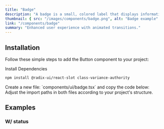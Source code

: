 ```yaml
---
title: "Badge"
description: "A badge is a small, colored label that displays information about an item."
thumbnail: { src: "/images/components/badge.png", alt: "Badge example" }
link: "/components/badge"
summary: "Enhanced user experience with animated transitions."
---
```


<ComponentPreview name="badge-demo" />

## Installation

Follow these simple steps to add the Button component to your project:

<Steps>

<Step>
Install Dependencies
</Step>

```bash 
npm install @radix-ui/react-slot class-variance-authority 
```

<Step>
    Create a new file: `components/ui/badge.tsx` and copy the code below:
</Step>

<CollapsibleSource name="badge" />

<Step>
    Adjust the import paths in both files according to your project's structure.
</Step>

</Steps>

## Examples

### W/ status

<ComponentPreview name="badge-status" />
